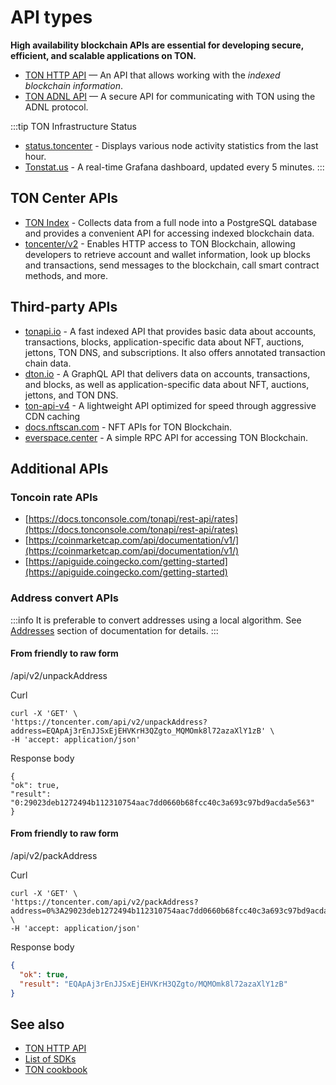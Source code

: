 
# API types

**High availability blockchain APIs are essential for developing secure, efficient, and scalable applications on TON.**

- [TON HTTP API](/v3/guidelines/dapps/apis-sdks/ton-http-apis) — An API that allows working with the _indexed blockchain information_.
- [TON ADNL API](/v3/guidelines/dapps/apis-sdks/ton-adnl-apis) — A secure API for communicating with TON using the ADNL protocol.

:::tip TON Infrastructure Status

- [status.toncenter](https://status.toncenter.com/) - Displays various node activity statistics from the last hour.
- [Tonstat.us](https://tonstat.us/) - A real-time Grafana dashboard, updated every 5 minutes.
  :::

## TON Center APIs

- [TON Index](https://toncenter.com/api/v3/) - Collects data from a full node into a PostgreSQL database and provides a convenient API for accessing indexed blockchain data.
- [toncenter/v2](https://toncenter.com/) - Enables HTTP access to TON Blockchain, allowing developers to retrieve account and wallet information, look up blocks and transactions, send messages to the blockchain, call smart contract methods, and more.

## Third-party APIs

- [tonapi.io](https://docs.tonconsole.com/tonapi) - A fast indexed API that provides basic data about accounts, transactions, blocks, application-specific data about NFT, auctions, jettons, TON DNS, and subscriptions. It also offers annotated transaction chain data.
- [dton.io](https://dton.io/graphql/) - A GraphQL API that delivers data on accounts, transactions, and blocks, as well as application-specific data about NFT, auctions, jettons, and TON DNS.
- [ton-api-v4](https://mainnet-v4.tonhubapi.com) - A lightweight API optimized for speed through aggressive CDN caching
- [docs.nftscan.com](https://docs.nftscan.com/reference/ton/model/asset-model) - NFT APIs for TON Blockchain.
- [everspace.center](https://everspace.center/toncoin) - A simple RPC API for accessing TON Blockchain.

## Additional APIs

### Toncoin rate APIs

- [https://docs.tonconsole.com/tonapi/rest-api/rates](https://docs.tonconsole.com/tonapi/rest-api/rates)
- [https://coinmarketcap.com/api/documentation/v1/](https://coinmarketcap.com/api/documentation/v1/)
- [https://apiguide.coingecko.com/getting-started](https://apiguide.coingecko.com/getting-started)

### Address convert APIs

:::info
It is preferable to convert addresses using a local algorithm. See [Addresses](/v3/documentation/smart-contracts/addresses) section of documentation for details.
:::

#### From friendly to raw form

/api/v2/unpackAddress

Curl

```curl
curl -X 'GET' \
'https://toncenter.com/api/v2/unpackAddress?address=EQApAj3rEnJJSxEjEHVKrH3QZgto_MQMOmk8l72azaXlY1zB' \
-H 'accept: application/json'
```

Response body

```curl
{
"ok": true,
"result": "0:29023deb1272494b112310754aac7dd0660b68fcc40c3a693c97bd9acda5e563"
}
```

#### From friendly to raw form

/api/v2/packAddress

Curl

```curl
curl -X 'GET' \
'https://toncenter.com/api/v2/packAddress?address=0%3A29023deb1272494b112310754aac7dd0660b68fcc40c3a693c97bd9acda5e563' \
-H 'accept: application/json'
```

Response body

```json
{
  "ok": true,
  "result": "EQApAj3rEnJJSxEjEHVKrH3QZgto/MQMOmk8l72azaXlY1zB"
}
```

## See also

- [TON HTTP API](/v3/guidelines/dapps/apis-sdks/ton-http-apis)
- [List of SDKs](/v3/guidelines/dapps/apis-sdks/sdk)
- [TON cookbook](/v3/guidelines/dapps/cookbook)

<Feedback />
